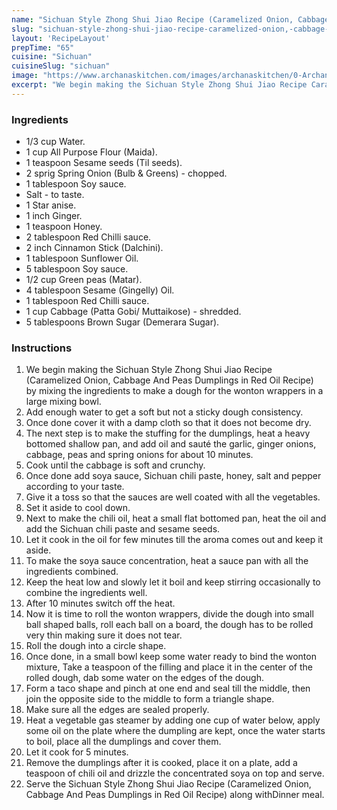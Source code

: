 ---
name: "Sichuan Style Zhong Shui Jiao Recipe (Caramelized Onion, Cabbage And Peas Dumplings in Red Oil Recipe)"
slug: "sichuan-style-zhong-shui-jiao-recipe-caramelized-onion,-cabbage-and-peas-dumplings-in-red-oil-recipe"
layout: 'RecipeLayout'
prepTime: "65"
cuisine: "Sichuan"
cuisineSlug: "sichuan"
image: "https://www.archanaskitchen.com/images/archanaskitchen/0-Archanas-Kitchen-Recipes/2016/oct-20/Sichuan_Zhong_Shui_Jiao_Recipe_Cabbage_And_Roasted_Onion_Dumplings_in_Red_Oil_Recipe-1.jpg"
excerpt: "We begin making the Sichuan Style Zhong Shui Jiao Recipe Caramelized Onion, Cabbage And Peas Dumplings in Red Oil Recipe by mixing the ingredients to make a dough for the wonton wrappers in a large mixing bowl"
---

### Ingredients

- 1/3 cup Water.
- 1 cup All Purpose Flour (Maida).
- 1 teaspoon Sesame seeds (Til seeds).
- 2 sprig Spring Onion (Bulb & Greens) - chopped.
- 1 tablespoon Soy sauce.
- Salt - to taste.
- 1 Star anise.
- 1 inch Ginger.
- 1 teaspoon Honey.
- 2 tablespoon Red Chilli sauce.
- 2 inch Cinnamon Stick (Dalchini).
- 1 tablespoon Sunflower Oil.
- 5 tablespoon Soy sauce.
- 1/2 cup Green peas (Matar).
- 4 tablespoon Sesame (Gingelly) Oil.
- 1 tablespoon Red Chilli sauce.
- 1 cup Cabbage (Patta Gobi/ Muttaikose) - shredded.
- 5 tablespoons Brown Sugar (Demerara Sugar).

### Instructions

1. We begin making the Sichuan Style Zhong Shui Jiao Recipe (Caramelized Onion, Cabbage And Peas Dumplings in Red Oil Recipe) by mixing the ingredients to make a dough for the wonton wrappers in a large mixing bowl.
1. Add enough water to get a soft but not a sticky dough consistency.
1. Once done cover it with a damp cloth so that it does not become dry.
1. The next step is to make the stuffing for the dumplings, heat a heavy bottomed shallow pan, and add oil and sauté the garlic, ginger onions, cabbage, peas and spring onions for about 10 minutes.
1. Cook until the cabbage is soft and crunchy.
1. Once done add soya sauce, Sichuan chili paste, honey, salt and pepper according to your taste.
1. Give it a toss so that the sauces are well coated with all the vegetables.
1. Set it aside to cool down.
1. Next to make the chili oil, heat a small flat bottomed pan, heat the oil and add the Sichuan chili paste and sesame seeds.
1. Let it cook in the oil for few minutes till the aroma comes out and keep it aside.
1. To make the soya sauce concentration, heat a sauce pan with all the ingredients combined.
1. Keep the heat low and slowly let it boil and keep stirring occasionally to combine the ingredients well.
1. After 10 minutes switch off the heat.
1. Now it is time to roll the wonton wrappers, divide the dough into small ball shaped balls, roll each ball on a board, the dough has to be rolled very thin making sure it does not tear.
1. Roll the dough into a circle shape.
1. Once done, in a small bowl keep some water ready to bind the wonton mixture, Take a teaspoon of the filling and place it in the center of the rolled dough, dab some water on the edges of the dough.
1. Form a taco shape and pinch at one end and seal till the middle, then join the opposite side to the middle to form a triangle shape.
1. Make sure all the edges are sealed properly.
1. Heat a vegetable gas steamer by adding one cup of water below, apply some oil on the plate where the dumpling are kept, once the water starts to boil, place all the dumplings and cover them.
1. Let it cook for 5 minutes.
1. Remove the dumplings after it is cooked, place it on a plate, add a teaspoon of chili oil and drizzle the concentrated soya on top and serve.
1. Serve the Sichuan Style Zhong Shui Jiao Recipe (Caramelized Onion, Cabbage And Peas Dumplings in Red Oil Recipe) along withDinner meal.
